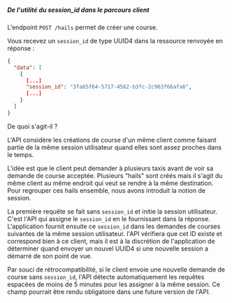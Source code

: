 ##### De l'utilité du session_id dans le parcours client

L'endpoint `POST /hails` permet de créer une course.

Vous recevez un `session_id` de type UUID4 dans la ressource renvoyée en réponse :

```json
{
  "data": [
    {
      [...]
      "session_id": "3fa85f64-5717-4562-b3fc-2c963f66afa6",
      [...]
    }
  ]
}
```

De quoi s'agit-il ?

L'API considère les créations de course d'un même client comme faisant partie de la même session utilisateur quand elles sont assez proches dans le temps.

L'idée est que le client peut demander à plusieurs taxis avant de voir sa demande de course acceptée. Plusieurs "hails" sont créés mais il s'agit du même client au même endroit qui veut se rendre à la même destination. Pour regrouper ces hails ensemble, nous avons introduit la notion de session.

La première requête se fait sans `session_id` et initie la session utilisateur. C'est l'API qui assigne le `session_id` en le fournissant dans la réponse. L'application fournit ensuite ce `session_id` dans les demandes de courses suivantes de la même session utilisateur. l'API vérifiera que cet ID existe et correspond bien à ce client, mais il est à la discrétion de l'application de déterminer quand envoyer un nouvel UUID4 si une nouvelle session a démarré de son point de vue.

Par souci de rétrocompatibilité, si le client envoie une nouvelle demande de course sans `session_id`, l'API détecte automatiquement les requêtes espacées de moins de 5 minutes pour les assigner à la même session. Ce champ pourrait être rendu obligatoire dans une future version de l'API.
